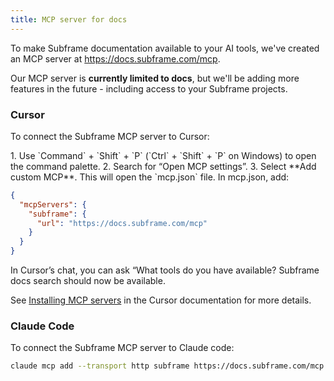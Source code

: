 ```yaml
---
title: MCP server for docs
---
```


To make Subframe documentation available to your AI tools, we've created an MCP server at https://docs.subframe.com/mcp.

<Note>
  Our MCP server is <b>currently limited to docs</b>, but we'll be adding more features in the future - including access
  to your Subframe projects.
</Note>

### Cursor

To connect the Subframe MCP server to Cursor:

<Steps>
  <Step title="Open MCP settings">
    1. Use `Command` + `Shift` + `P` (`Ctrl` + `Shift` + `P` on Windows) to open the command palette.
    2. Search for “Open MCP settings”.
    3. Select **Add custom MCP**. This will open the `mcp.json` file.
  </Step>
  <Step title="Configure the Subframe server">
    In mcp.json, add:

```json mcp.json
{
  "mcpServers": {
    "subframe": {
      "url": "https://docs.subframe.com/mcp"
    }
  }
}
```

  </Step>
  <Step title="Test the connection">
    In Cursor’s chat, you can ask “What tools do you have available? Subframe docs search should now be available.
  </Step>
</Steps>

See [Installing MCP servers](https://docs.cursor.com/en/context/mcp#installing-mcp-servers) in the Cursor documentation for more details.

### Claude Code

To connect the Subframe MCP server to Claude code:

```bash
claude mcp add --transport http subframe https://docs.subframe.com/mcp
```
